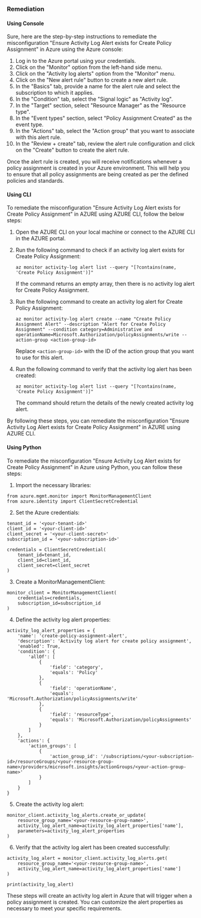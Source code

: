 ### Remediation

#### Using Console

Sure, here are the step-by-step instructions to remediate the misconfiguration "Ensure Activity Log Alert exists for Create Policy Assignment" in Azure using the Azure console:

1. Log in to the Azure portal using your credentials.
2. Click on the "Monitor" option from the left-hand side menu.
3. Click on the "Activity log alerts" option from the "Monitor" menu.
4. Click on the "New alert rule" button to create a new alert rule.
5. In the "Basics" tab, provide a name for the alert rule and select the subscription to which it applies.
6. In the "Condition" tab, select the "Signal logic" as "Activity log".
7. In the "Target" section, select "Resource Manager" as the "Resource type".
8. In the "Event types" section, select "Policy Assignment Created" as the event type.
9. In the "Actions" tab, select the "Action group" that you want to associate with this alert rule.
10. In the "Review + create" tab, review the alert rule configuration and click on the "Create" button to create the alert rule.

Once the alert rule is created, you will receive notifications whenever a policy assignment is created in your Azure environment. This will help you to ensure that all policy assignments are being created as per the defined policies and standards.

#### Using CLI

To remediate the misconfiguration "Ensure Activity Log Alert exists for Create Policy Assignment" in AZURE using AZURE CLI, follow the below steps:

1. Open the AZURE CLI on your local machine or connect to the AZURE CLI in the AZURE portal.

2. Run the following command to check if an activity log alert exists for Create Policy Assignment:

   ```
   az monitor activity-log alert list --query "[?contains(name, 'Create Policy Assignment')]"
   ```

   If the command returns an empty array, then there is no activity log alert for Create Policy Assignment.

3. Run the following command to create an activity log alert for Create Policy Assignment:

   ```
   az monitor activity-log alert create --name "Create Policy Assignment Alert" --description "Alert for Create Policy Assignment" --condition category=Administrative and operationName=Microsoft.Authorization/policyAssignments/write --action-group <action-group-id>
   ```

   Replace `<action-group-id>` with the ID of the action group that you want to use for this alert.

4. Run the following command to verify that the activity log alert has been created:

   ```
   az monitor activity-log alert list --query "[?contains(name, 'Create Policy Assignment')]"
   ```

   The command should return the details of the newly created activity log alert.

By following these steps, you can remediate the misconfiguration "Ensure Activity Log Alert exists for Create Policy Assignment" in AZURE using AZURE CLI.

#### Using Python

To remediate the misconfiguration "Ensure Activity Log Alert exists for Create Policy Assignment" in Azure using Python, you can follow these steps:

1. Import the necessary libraries:

```
from azure.mgmt.monitor import MonitorManagementClient
from azure.identity import ClientSecretCredential
```

2. Set the Azure credentials:

```
tenant_id = '<your-tenant-id>'
client_id = '<your-client-id>'
client_secret = '<your-client-secret>'
subscription_id = '<your-subscription-id>'

credentials = ClientSecretCredential(
    tenant_id=tenant_id,
    client_id=client_id,
    client_secret=client_secret
)
```

3. Create a MonitorManagementClient:

```
monitor_client = MonitorManagementClient(
    credentials=credentials,
    subscription_id=subscription_id
)
```

4. Define the activity log alert properties:

```
activity_log_alert_properties = {
    'name': 'create-policy-assignment-alert',
    'description': 'Activity log alert for create policy assignment',
    'enabled': True,
    'condition': {
        'allOf': [
            {
                'field': 'category',
                'equals': 'Policy'
            },
            {
                'field': 'operationName',
                'equals': 'Microsoft.Authorization/policyAssignments/write'
            },
            {
                'field': 'resourceType',
                'equals': 'Microsoft.Authorization/policyAssignments'
            }
        ]
    },
    'actions': {
        'action_groups': [
            {
                'action_group_id': '/subscriptions/<your-subscription-id>/resourceGroups/<your-resource-group-name>/providers/microsoft.insights/actionGroups/<your-action-group-name>'
            }
        ]
    }
}
```

5. Create the activity log alert:

```
monitor_client.activity_log_alerts.create_or_update(
    resource_group_name='<your-resource-group-name>',
    activity_log_alert_name=activity_log_alert_properties['name'],
    parameters=activity_log_alert_properties
)
```

6. Verify that the activity log alert has been created successfully:

```
activity_log_alert = monitor_client.activity_log_alerts.get(
    resource_group_name='<your-resource-group-name>',
    activity_log_alert_name=activity_log_alert_properties['name']
)

print(activity_log_alert)
```

These steps will create an activity log alert in Azure that will trigger when a policy assignment is created. You can customize the alert properties as necessary to meet your specific requirements.

